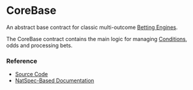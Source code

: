 # CoreBase

An abstract base contract for classic multi-outcome [Betting Engines](/concepts/protocol/betting-engines).

The CoreBase contract contains the main logic for managing [Conditions](/concepts/protocol/conditions), odds and
processing bets.


### Reference

- [Source Code](https://github.com/Azuro-protocol/Azuro-v2-public/blob/main/contracts/CoreBase.sol)
- [NatSpec-Based Documentation](https://azuro-protocol.github.io/Azuro-v2-public/#/contracts/CoreBase.sol:CoreBase)

